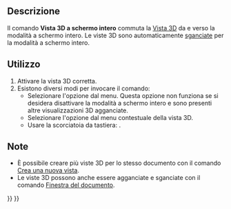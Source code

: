 <languages/>

{{Docnav/it
|[[Std_ViewDockUndockFullscreen/it|Finestra del documento]]
|[[Std_AxisCross/it|Origine degli assi]]
|[[Std_View_Menu/it|Menu Visualizza]]
|IconL=
|IconR=Std_AxisCross.svg
|IconC=Freecad.svg
}}

{{GuiCommand/it
|Name=Std ViewFullscreen
|Name/it=Schermo intero
|MenuLocation=Visualizza → Finestra del documento → Schermo intero
|Workbenches=Tutti
|Shortcut={{KEY|F11}}
|SeeAlso=[[Std_ViewDockUndockFullscreen/it|Finestra del documento]], [[Std_MainFullscreen/it|Vista principale a schermo intero]]
}}

<span id="Description"></span>
==Descrizione==

Il comando '''Vista 3D a schermo intero''' commuta la [[3D_view/it|Vista 3D]] da e verso la modalità a schermo intero. Le viste 3D sono automaticamente [[Std_ViewDockUndockFullscreen/it|sganciate]] per la modalità a schermo intero.

<span id="Usage"></span>
==Utilizzo==

# Attivare la vista 3D corretta.
# Esistono diversi modi per invocare il comando:
#* Selezionare l'opzione {{MenuCommand|Visualizza → Finestra del documento → [[Image:Std_ViewFullscreen.svg|16px]] Schermo intero}} dal menu. Questa opzione non funziona se si desidera disattivare la modalità a schermo intero e sono presenti altre visualizzazioni 3D agganciate.
#* Selezionare l'opzione {{MenuCommand|Finestra del documento → [[Image:Std_ViewFullscreen.svg|16px]] Schermo intero}} dal menu contestuale della vista 3D.
#* Usare la scorciatoia da tastiera: {{KEY|F11}}.

<span id="Notes"></span>
==Note==

* È possibile creare più viste 3D per lo stesso documento con il comando [[Std_ViewCreate/it|Crea una nuova vista]].
* Le viste 3D possono anche essere agganciate e sganciate con il comando [[Std_ViewDockUndockFullscreen/it|Finestra del documento]].


{{Docnav/it
|[[Std_ViewDockUndockFullscreen/it|Finestra del documento]]
|[[Std_AxisCross/it|Origine degli assi]]
|[[Std_View_Menu/it|Menu Visualizza]]
|IconL=
|IconR=Std_AxisCross.svg
|IconC=Freecad.svg
}}

{{Std_Base_navi{{#translation:}}}}
{{Userdocnavi{{#translation:}}}}